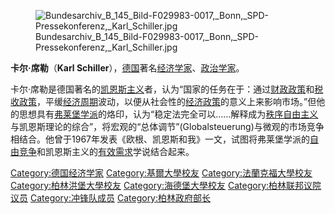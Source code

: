 [[File:Bundesarchiv_B_145_Bild-F029983-0017,_Bonn,_SPD-Pressekonferenz,_Karl_Schiller.jpg|thumb]]

'''卡尔·席勒'''（'''Karl Schiller'''），[[德国|德国]]著名[[经济学家|经济学家]]、[[政治学家|政治学家]]。

卡尔·席勒是德国著名的[[凯恩斯主义|凯恩斯主义]]者，认为“国家的任务在于：通过[[财政政策|财政政策]]和[[税收政策|税收政策]]，平缓[[经济周期|经济周期]]波动，以便从社会性的[[经济政策|经济政策]]的意义上来影响市场。”但他的思想具有[[弗莱堡学派|弗莱堡学派]]的烙印，认为“稳定法完全可以……解释成为[[秩序自由主义|秩序自由主义]]与凯恩斯理论的综合”，将宏观的“总体调节”(Globalsteuerung)与微观的市场竞争相结合。他曾于1967年发表《欧根、凯恩斯和我》一文，试图将弗莱堡学派的[[自由竞争|自由竞争]]和凯恩斯主义的[[有效需求|有效需求]]学说结合起来。

{{wikiquote}}
{{Authority control}}
{{DEFAULTSORT:Schiller, Karl}}
[[Category:德国经济学家|Category:德国经济学家]]
[[Category:基爾大學校友|Category:基爾大學校友]]
[[Category:法蘭克福大學校友|Category:法蘭克福大學校友]]
[[Category:柏林洪堡大學校友|Category:柏林洪堡大學校友]]
[[Category:海德堡大學校友|Category:海德堡大學校友]]
[[Category:柏林联邦议院议员|Category:柏林联邦议院议员]]
[[Category:冲锋队成员|Category:冲锋队成员]]
[[Category:柏林政府部长|Category:柏林政府部长]]